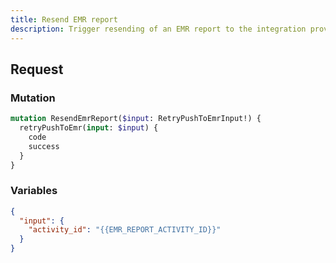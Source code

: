 ```yaml
---
title: Resend EMR report
description: Trigger resending of an EMR report to the integration provider (Mirth)
---
```


## Request

### Mutation

```graphql
mutation ResendEmrReport($input: RetryPushToEmrInput!) {
  retryPushToEmr(input: $input) {
    code
    success
  }
}
```

### Variables

```json
{
  "input": {
    "activity_id": "{{EMR_REPORT_ACTIVITY_ID}}"
  }
}
```
